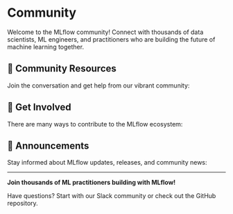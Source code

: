 
# Community

Welcome to the MLflow community! Connect with thousands of data scientists, ML engineers, and practitioners who are building the future of machine learning together.

## 🤝 Community Resources

Join the conversation and get help from our vibrant community:

<TilesGrid>
  <TileCard
    icon={Github}
    title="GitHub"
    description="Explore the codebase, contribute, and report issues"
    href="https://github.com/mlflow/mlflow"
    linkText="Visit GitHub →"
  />
  <TileCard
    icon={Slack}
    title="Slack"
    description="Connect with MLflow users and contributors in real-time"
    href="https://mlflow.org/slack"
    linkText="Join Slack →"
  />
  <TileCard
    icon={X}
    title="X"
    description="Follow us for the latest updates and news"
    href="https://x.com/mlflow"
    linkText="Follow us →"
  />
  <TileCard
    icon={Linkedin}
    title="LinkedIn"
    description="Connect with us on LinkedIn for professional updates"
    href="https://www.linkedin.com/company/mlflow-org"
    linkText="Connect →"
  />
  <TileCard
    icon={HelpCircle}
    title="Stack Overflow"
    description="Get help with technical questions using the mlflow tag"
    href="https://stackoverflow.com/questions/tagged/mlflow"
    linkText="Ask questions →"
  />
</TilesGrid>

## 🚀 Get Involved

There are many ways to contribute to the MLflow ecosystem:

<TilesGrid>
  <TileCard
    icon={BookOpen}
    title="Contributing Guide"
    description="Learn how to contribute code, documentation, and more to MLflow"
    href="https://github.com/mlflow/mlflow/blob/master/CONTRIBUTING.md"
    linkText="Start contributing →"
  />
  <TileCard
    icon={Newspaper}
    title="MLflow Blog"
    description="Stay updated with the latest developments and best practices"
    href="https://mlflow.org/blog/index.html"
    linkText="Read blog →"
  />
  <TileCard
    icon={Users}
    title="Ambassador Program"
    description="Become a community leader and advocate for MLflow"
    href="https://mlflow.org/ambassadors"
    linkText="Learn more →"
  />
  <TileCard
    icon={FileText}
    title="Report Issues"
    description="Help us improve MLflow by reporting bugs or requesting features"
    href="https://github.com/mlflow/mlflow/issues/new/choose"
    linkText="Report issue →"
  />
</TilesGrid>

## 📣 Announcements

Stay informed about MLflow updates, releases, and community news:

<TilesGrid>
  <TileCard
    icon={Megaphone}
    title="Latest Releases"
    description="Check out the newest features and bug fixes in our GitHub releases"
    href="https://github.com/mlflow/mlflow/releases"
    linkText="View releases →"
  />
  <TileCard
    icon={Calendar}
    title="Community Events"
    description="Join us for office hours, webinars, and community meetups"
    href="https://www.linkedin.com/company/mlflow-org"
    linkText="See events →"
  />
</TilesGrid>

---

<div style={{ textAlign: 'center', marginTop: '3rem' }}>
  <p><strong>Join thousands of ML practitioners building with MLflow!</strong></p>
  <p>Have questions? Start with our <Link href="https://mlflow.org/slack">Slack community</Link> or check out the <Link href="https://github.com/mlflow/mlflow">GitHub repository</Link>.</p>
</div>
